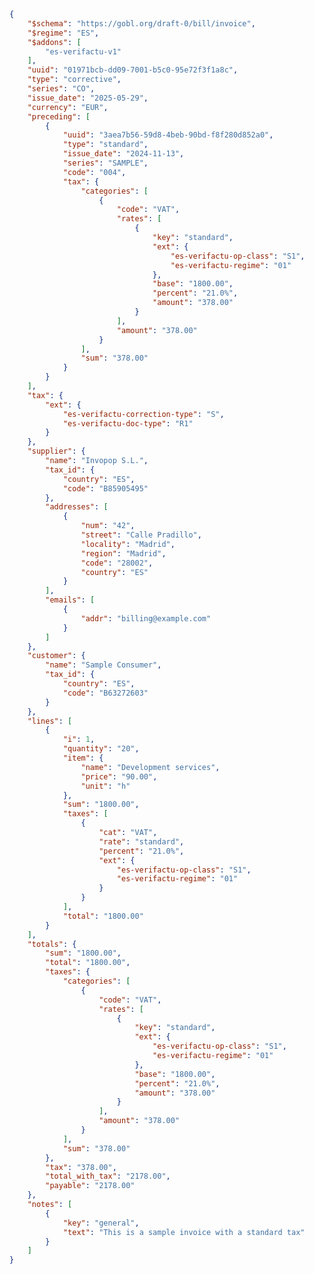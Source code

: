 ```json VERI*FACTU Corrective Invoice
{
    "$schema": "https://gobl.org/draft-0/bill/invoice",
    "$regime": "ES",
    "$addons": [
        "es-verifactu-v1"
    ],
    "uuid": "01971bcb-dd09-7001-b5c0-95e72f3f1a8c",
    "type": "corrective",
    "series": "CO",
    "issue_date": "2025-05-29",
    "currency": "EUR",
    "preceding": [
        {
            "uuid": "3aea7b56-59d8-4beb-90bd-f8f280d852a0",
            "type": "standard",
            "issue_date": "2024-11-13",
            "series": "SAMPLE",
            "code": "004",
            "tax": {
                "categories": [
                    {
                        "code": "VAT",
                        "rates": [
                            {
                                "key": "standard",
                                "ext": {
                                    "es-verifactu-op-class": "S1",
                                    "es-verifactu-regime": "01"
                                },
                                "base": "1800.00",
                                "percent": "21.0%",
                                "amount": "378.00"
                            }
                        ],
                        "amount": "378.00"
                    }
                ],
                "sum": "378.00"
            }
        }
    ],
    "tax": {
        "ext": {
            "es-verifactu-correction-type": "S",
            "es-verifactu-doc-type": "R1"
        }
    },
    "supplier": {
        "name": "Invopop S.L.",
        "tax_id": {
            "country": "ES",
            "code": "B85905495"
        },
        "addresses": [
            {
                "num": "42",
                "street": "Calle Pradillo",
                "locality": "Madrid",
                "region": "Madrid",
                "code": "28002",
                "country": "ES"
            }
        ],
        "emails": [
            {
                "addr": "billing@example.com"
            }
        ]
    },
    "customer": {
        "name": "Sample Consumer",
        "tax_id": {
            "country": "ES",
            "code": "B63272603"
        }
    },
    "lines": [
        {
            "i": 1,
            "quantity": "20",
            "item": {
                "name": "Development services",
                "price": "90.00",
                "unit": "h"
            },
            "sum": "1800.00",
            "taxes": [
                {
                    "cat": "VAT",
                    "rate": "standard",
                    "percent": "21.0%",
                    "ext": {
                        "es-verifactu-op-class": "S1",
                        "es-verifactu-regime": "01"
                    }
                }
            ],
            "total": "1800.00"
        }
    ],
    "totals": {
        "sum": "1800.00",
        "total": "1800.00",
        "taxes": {
            "categories": [
                {
                    "code": "VAT",
                    "rates": [
                        {
                            "key": "standard",
                            "ext": {
                                "es-verifactu-op-class": "S1",
                                "es-verifactu-regime": "01"
                            },
                            "base": "1800.00",
                            "percent": "21.0%",
                            "amount": "378.00"
                        }
                    ],
                    "amount": "378.00"
                }
            ],
            "sum": "378.00"
        },
        "tax": "378.00",
        "total_with_tax": "2178.00",
        "payable": "2178.00"
    },
    "notes": [
        {
            "key": "general",
            "text": "This is a sample invoice with a standard tax"
        }
    ]
}
```